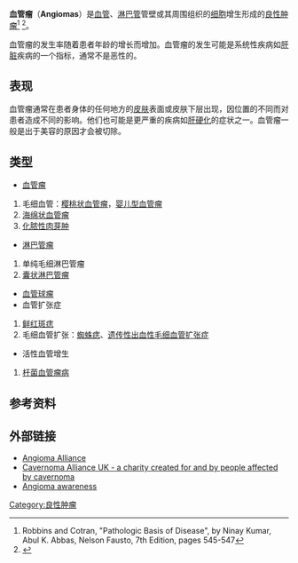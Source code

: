 {{Otheruses |subject=血管或其周围组织的增生 |other=血管如瘤狀的充血鼓起|動脈瘤}}
{{medical}}
{{Infobox_Disease |
  Name           = 血管瘤<br>Angioma |
  Image          = <!-- 檔案不存在 Angioma annulaire.JPG -->|
  Caption        = 手指血管瘤 |
  DiseasesDB     = 30033 |
  ICD10          = D18 ([[ILDS|ILDS]] D18.010), L98 |
  ICD9           = {{ICD9|228}}, {{ICD9|709.1}}, {{ICD9|759.6}} |
  ICDO           = |
  OMIM           = |
  MedlinePlus    = |
  eMedicineSubj  = |
  eMedicineTopic = |
  MeshID         = D006391 |
}}
'''血管瘤'''（'''Angiomas'''）是[[血管|血管]]、[[淋巴管|淋巴管]]管壁或其周围组织的[[细胞|细胞]]增生形成的[[良性肿瘤|良性肿瘤]]<ref>Robbins and Cotran, "Pathologic Basis of Disease", by Ninay Kumar, Abul K. Abbas, Nelson Fausto, 7th Edition, pages 545-547</ref> <ref>{{DorlandsDict|one/000005047|angioma}}</ref>。

血管瘤的发生率随着患者年龄的增长而增加。血管瘤的发生可能是系统性疾病如[[肝脏|肝脏]]疾病的一个指标，通常不是恶性的。

==表现==
血管瘤通常在患者身体的任何地方的[[皮肤|皮肤]]表面或皮肤下层出现，因位置的不同而对患者造成不同的影响。他们也可能是更严重的疾病如[[肝硬化|肝硬化]]的症状之一。血管瘤一般是出于美容的原因才会被切除。

==类型==
* [[婴儿型血管瘤|血管瘤]]
# 毛细血管：[[樱桃状血管瘤|樱桃状血管瘤]]，[[婴儿型血管瘤|婴儿型血管瘤]]
# [[海绵状血管瘤|海绵状血管瘤]]
# [[化脓性肉芽肿|化脓性肉芽肿]]
* [[淋巴管瘤|淋巴管瘤]]
# 单纯毛细淋巴管瘤
# [[囊状淋巴管瘤|囊状淋巴管瘤]]
* [[血管球瘤|血管球瘤]]
* 血管扩张症
# [[葡萄酒色斑|鲜红斑痣]]
# 毛细血管扩张：[[蜘蛛痣|蜘蛛痣]]、[[遗传性出血性毛细血管扩张症|遗传性出血性毛细血管扩张症]]
* 活性血管增生
# [[杆菌血管瘤病|杆菌血管瘤病]]

==参考资料==
{{reflist}}

==外部链接==
* [http://www.angiomaalliance.org/ Angioma Alliance] {{Wayback|url=http://www.angiomaalliance.org/ |date=20200217045839 }}
* [http://www.cavernoma.org.uk Cavernoma Alliance UK - a charity created for and by people affected by cavernoma] {{Wayback|url=http://www.cavernoma.org.uk/ |date=20210426025904 }}
* [http://angioma.ru/ Angioma awareness] {{Wayback|url=http://angioma.ru/ |date=20120301112128 }}

[[Category:良性肿瘤|Category:良性肿瘤]]